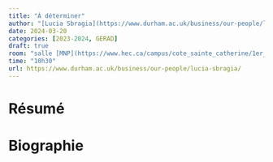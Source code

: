 ```yaml
---
title: "À déterminer"
author: "[Lucia Sbragia](https://www.durham.ac.uk/business/our-people/lucia-sbragia/)"
date: 2024-03-20
categories: [2023-2024, GERAD]
draft: true
room: "salle [MNP](https://www.hec.ca/campus/cote_sainte_catherine/1er_etage/salles_cours/mnp.html)"
time: "10h30"
url: https://www.durham.ac.uk/business/our-people/lucia-sbragia/
---
```


# Résumé

# Biographie
